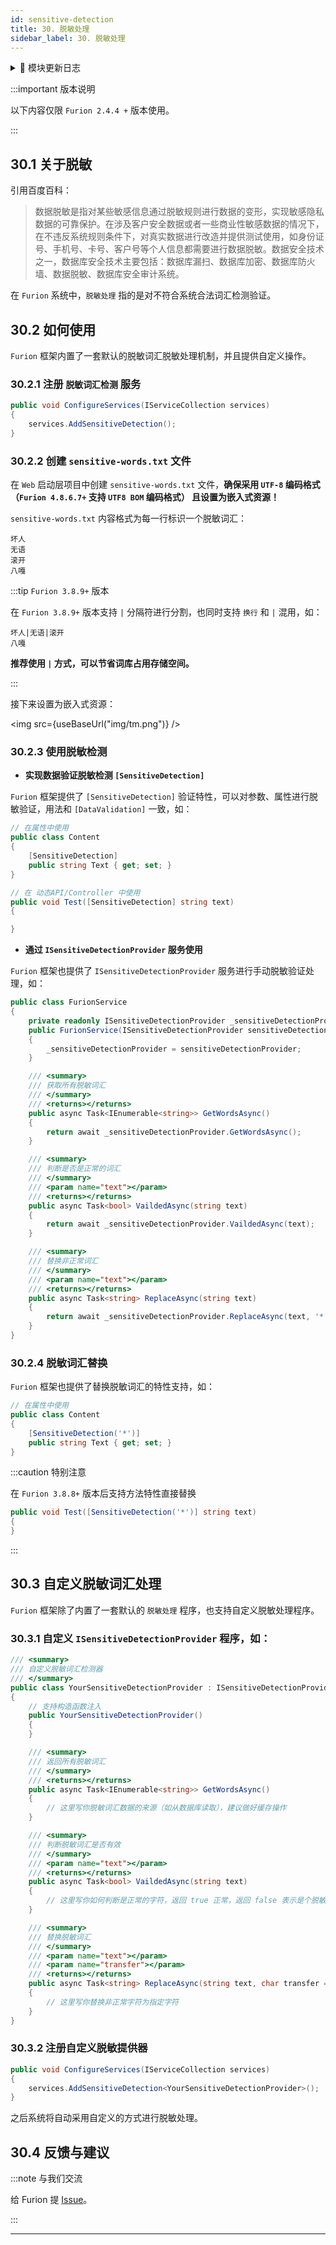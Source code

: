 ```yaml
---
id: sensitive-detection
title: 30. 脱敏处理
sidebar_label: 30. 脱敏处理
---
```



<details>
  <summary>📝 模块更新日志</summary>
  <div>
<div>

- **问题修复**

  - &nbsp;<Tag>修复</Tag> 脱敏处理如果字典存在重复词导致异常问题 <sup>4.8.8.4</sup> <sup>⏱️2023.04.23</sup> [#I6Y19K](https://gitee.com/dotnetchina/Furion/issues/I6Y19K)

- **其他更改**

  - &nbsp;<Tag>调整</Tag> 脱敏处理 `sensitive-words.txt` 嵌入文件支持 `UTF8 BOM` 编码，感谢 [@man119](https://gitee.com/man119) <sup>4.8.6.7</sup> <sup>⏱️2023.02.18</sup> [#I6G1JN](https://gitee.com/dotnetchina/Furion/issues/I6G1JN)

</div>
  </div>
</details>

:::important 版本说明

以下内容仅限 `Furion 2.4.4 +` 版本使用。

:::


## 30.1 关于脱敏

引用百度百科：

> 数据脱敏是指对某些敏感信息通过脱敏规则进行数据的变形，实现敏感隐私数据的可靠保护。在涉及客户安全数据或者一些商业性敏感数据的情况下，在不违反系统规则条件下，对真实数据进行改造并提供测试使用，如身份证号、手机号、卡号、客户号等个人信息都需要进行数据脱敏。数据安全技术之一，数据库安全技术主要包括：数据库漏扫、数据库加密、数据库防火墙、数据脱敏、数据库安全审计系统。

在 `Furion` 系统中，`脱敏处理` 指的是对不符合系统合法词汇检测验证。

## 30.2 如何使用

`Furion` 框架内置了一套默认的脱敏词汇脱敏处理机制，并且提供自定义操作。

### 30.2.1 注册 `脱敏词汇检测` 服务

```cs showLineNumbers  {3}
public void ConfigureServices(IServiceCollection services)
{
    services.AddSensitiveDetection();
}
```

### 30.2.2 创建 `sensitive-words.txt` 文件

在 `Web` 启动层项目中创建 `sensitive-words.txt` 文件，**确保采用 `UTF-8` 编码格式（`Furion 4.8.6.7+` 支持 `UTF8 BOM` 编码格式） 且设置为嵌入式资源！**

`sensitive-words.txt` 内容格式为每一行标识一个脱敏词汇：

```showLineNumbers
坏人
无语
滚开
八嘎
```

:::tip `Furion 3.8.9+` 版本

在 `Furion 3.8.9+` 版本支持 `|` 分隔符进行分割，也同时支持 `换行` 和 `|` 混用，如：

```showLineNumbers
坏人|无语|滚开
八嘎
```

**推荐使用 `|` 方式，可以节省词库占用存储空间。**

:::

接下来设置为嵌入式资源：

<img src={useBaseUrl("img/tm.png")} />

### 30.2.3 使用脱敏检测

- **实现数据验证脱敏检测 `[SensitiveDetection]`**

`Furion` 框架提供了 `[SensitiveDetection]` 验证特性，可以对参数、属性进行脱敏验证，用法和 `[DataValidation]` 一致，如：

```cs showLineNumbers  {4,9}
// 在属性中使用
public class Content
{
    [SensitiveDetection]
    public string Text { get; set; }
}

// 在 动态API/Controller 中使用
public void Test([SensitiveDetection] string text)
{

}
```

- **通过 `ISensitiveDetectionProvider` 服务使用**

`Furion` 框架也提供了 `ISensitiveDetectionProvider` 服务进行手动脱敏验证处理，如：

```cs showLineNumbers  {4,15,25,35}
public class FurionService
{
    private readonly ISensitiveDetectionProvider _sensitiveDetectionProvider;
    public FurionService(ISensitiveDetectionProvider sensitiveDetectionProvider)
    {
        _sensitiveDetectionProvider = sensitiveDetectionProvider;
    }

    /// <summary>
    /// 获取所有脱敏词汇
    /// </summary>
    /// <returns></returns>
    public async Task<IEnumerable<string>> GetWordsAsync()
    {
        return await _sensitiveDetectionProvider.GetWordsAsync();
    }

    /// <summary>
    /// 判断是否是正常的词汇
    /// </summary>
    /// <param name="text"></param>
    /// <returns></returns>
    public async Task<bool> VaildedAsync(string text)
    {
        return await _sensitiveDetectionProvider.VaildedAsync(text);
    }

    /// <summary>
    /// 替换非正常词汇
    /// </summary>
    /// <param name="text"></param>
    /// <returns></returns>
    public async Task<string> ReplaceAsync(string text)
    {
        return await _sensitiveDetectionProvider.ReplaceAsync(text, '*');
    }
}
```

### 30.2.4 脱敏词汇替换

`Furion` 框架也提供了替换脱敏词汇的特性支持，如：

```cs showLineNumbers  {4}
// 在属性中使用
public class Content
{
    [SensitiveDetection('*')]
    public string Text { get; set; }
}
```

:::caution 特别注意

在 `Furion 3.8.8+` 版本后支持方法特性直接替换

```cs showLineNumbers  {1}
public void Test([SensitiveDetection('*')] string text)
{
}
```

:::

## 30.3 自定义脱敏词汇处理

`Furion` 框架除了内置了一套默认的 `脱敏处理` 程序，也支持自定义脱敏处理程序。

### 30.3.1 自定义 `ISensitiveDetectionProvider` 程序，如：

```cs showLineNumbers  {4,15,25,36}
/// <summary>
/// 自定义脱敏词汇检测器
/// </summary>
public class YourSensitiveDetectionProvider : ISensitiveDetectionProvider
{
    // 支持构造函数注入
    public YourSensitiveDetectionProvider()
    {
    }

    /// <summary>
    /// 返回所有脱敏词汇
    /// </summary>
    /// <returns></returns>
    public async Task<IEnumerable<string>> GetWordsAsync()
    {
        // 这里写你脱敏词汇数据的来源（如从数据库读取），建议做好缓存操作
    }

    /// <summary>
    /// 判断脱敏词汇是否有效
    /// </summary>
    /// <param name="text"></param>
    /// <returns></returns>
    public async Task<bool> VaildedAsync(string text)
    {
        // 这里写你如何判断是正常的字符，返回 true 正常，返回 false 表示是个脱敏词汇
    }

    /// <summary>
    /// 替换脱敏词汇
    /// </summary>
    /// <param name="text"></param>
    /// <param name="transfer"></param>
    /// <returns></returns>
    public async Task<string> ReplaceAsync(string text, char transfer = '*')
    {
        // 这里写你替换非正常字符为指定字符
    }
}
```

### 30.3.2 注册自定义脱敏提供器

```cs showLineNumbers  {3}
public void ConfigureServices(IServiceCollection services)
{
    services.AddSensitiveDetection<YourSensitiveDetectionProvider>();
}
```

之后系统将自动采用自定义的方式进行脱敏处理。

## 30.4 反馈与建议

:::note 与我们交流

给 Furion 提 [Issue](https://gitee.com/dotnetchina/Furion/issues/new?issue)。

:::

---
